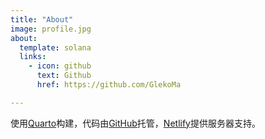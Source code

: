 ```yaml
---
title: "About"
image: profile.jpg
about:
  template: solana
  links:
    - icon: github
      text: Github
      href: https://github.com/GlekoMa

---
```


使用[Quarto](https://quarto.org/)构建，代码由[GitHub](https://github.com/)托管，[Netlify](https://www.netlify.com/)提供服务器支持。
